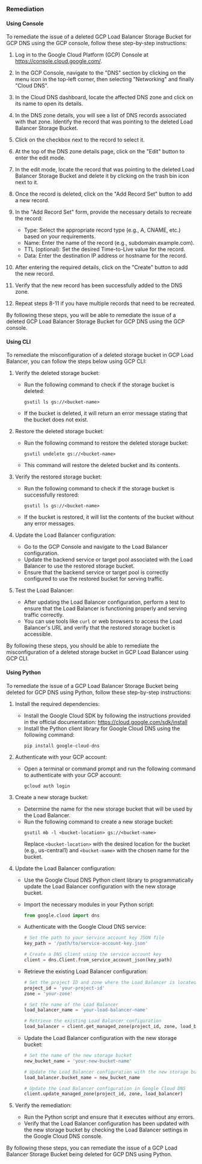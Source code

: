 ### Remediation

#### Using Console

To remediate the issue of a deleted GCP Load Balancer Storage Bucket for GCP DNS using the GCP console, follow these step-by-step instructions:

1. Log in to the Google Cloud Platform (GCP) Console at https://console.cloud.google.com/.

2. In the GCP Console, navigate to the "DNS" section by clicking on the menu icon in the top-left corner, then selecting "Networking" and finally "Cloud DNS".

3. In the Cloud DNS dashboard, locate the affected DNS zone and click on its name to open its details.

4. In the DNS zone details, you will see a list of DNS records associated with that zone. Identify the record that was pointing to the deleted Load Balancer Storage Bucket.

5. Click on the checkbox next to the record to select it.

6. At the top of the DNS zone details page, click on the "Edit" button to enter the edit mode.

7. In the edit mode, locate the record that was pointing to the deleted Load Balancer Storage Bucket and delete it by clicking on the trash bin icon next to it.

8. Once the record is deleted, click on the "Add Record Set" button to add a new record.

9. In the "Add Record Set" form, provide the necessary details to recreate the record:

   - Type: Select the appropriate record type (e.g., A, CNAME, etc.) based on your requirements.
   - Name: Enter the name of the record (e.g., subdomain.example.com).
   - TTL (optional): Set the desired Time-to-Live value for the record.
   - Data: Enter the destination IP address or hostname for the record.

10. After entering the required details, click on the "Create" button to add the new record.

11. Verify that the new record has been successfully added to the DNS zone.

12. Repeat steps 8-11 if you have multiple records that need to be recreated.

By following these steps, you will be able to remediate the issue of a deleted GCP Load Balancer Storage Bucket for GCP DNS using the GCP console.

#### Using CLI

To remediate the misconfiguration of a deleted storage bucket in GCP Load Balancer, you can follow the steps below using GCP CLI:

1. Verify the deleted storage bucket: 
   - Run the following command to check if the storage bucket is deleted:
     ```
     gsutil ls gs://<bucket-name>
     ```
   - If the bucket is deleted, it will return an error message stating that the bucket does not exist.

2. Restore the deleted storage bucket:
   - Run the following command to restore the deleted storage bucket:
     ```
     gsutil undelete gs://<bucket-name>
     ```
   - This command will restore the deleted bucket and its contents.

3. Verify the restored storage bucket:
   - Run the following command to check if the storage bucket is successfully restored:
     ```
     gsutil ls gs://<bucket-name>
     ```
   - If the bucket is restored, it will list the contents of the bucket without any error messages.

4. Update the Load Balancer configuration:
   - Go to the GCP Console and navigate to the Load Balancer configuration.
   - Update the backend service or target pool associated with the Load Balancer to use the restored storage bucket.
   - Ensure that the backend service or target pool is correctly configured to use the restored bucket for serving traffic.

5. Test the Load Balancer:
   - After updating the Load Balancer configuration, perform a test to ensure that the Load Balancer is functioning properly and serving traffic correctly.
   - You can use tools like `curl` or web browsers to access the Load Balancer's URL and verify that the restored storage bucket is accessible.

By following these steps, you should be able to remediate the misconfiguration of a deleted storage bucket in GCP Load Balancer using GCP CLI.

#### Using Python

To remediate the issue of a GCP Load Balancer Storage Bucket being deleted for GCP DNS using Python, follow these step-by-step instructions:

1. Install the required dependencies:
   - Install the Google Cloud SDK by following the instructions provided in the official documentation: https://cloud.google.com/sdk/install
   - Install the Python client library for Google Cloud DNS using the following command:
     ```
     pip install google-cloud-dns
     ```

2. Authenticate with your GCP account:
   - Open a terminal or command prompt and run the following command to authenticate with your GCP account:
     ```
     gcloud auth login
     ```

3. Create a new storage bucket:
   - Determine the name for the new storage bucket that will be used by the Load Balancer.
   - Run the following command to create a new storage bucket:
     ```
     gsutil mb -l <bucket-location> gs://<bucket-name>
     ```
     Replace `<bucket-location>` with the desired location for the bucket (e.g., us-central1) and `<bucket-name>` with the chosen name for the bucket.

4. Update the Load Balancer configuration:
   - Use the Google Cloud DNS Python client library to programmatically update the Load Balancer configuration with the new storage bucket.
   - Import the necessary modules in your Python script:
     ```python
     from google.cloud import dns
     ```

   - Authenticate with the Google Cloud DNS service:
     ```python
     # Set the path to your service account key JSON file
     key_path = '/path/to/service-account-key.json'
     
     # Create a DNS client using the service account key
     client = dns.Client.from_service_account_json(key_path)
     ```

   - Retrieve the existing Load Balancer configuration:
     ```python
     # Set the project ID and zone where the Load Balancer is located
     project_id = 'your-project-id'
     zone = 'your-zone'
     
     # Set the name of the Load Balancer
     load_balancer_name = 'your-load-balancer-name'
     
     # Retrieve the existing Load Balancer configuration
     load_balancer = client.get_managed_zone(project_id, zone, load_balancer_name)
     ```

   - Update the Load Balancer configuration with the new storage bucket:
     ```python
     # Set the name of the new storage bucket
     new_bucket_name = 'your-new-bucket-name'
     
     # Update the Load Balancer configuration with the new storage bucket
     load_balancer.bucket_name = new_bucket_name
     
     # Update the Load Balancer configuration in Google Cloud DNS
     client.update_managed_zone(project_id, zone, load_balancer)
     ```

5. Verify the remediation:
   - Run the Python script and ensure that it executes without any errors.
   - Verify that the Load Balancer configuration has been updated with the new storage bucket by checking the Load Balancer settings in the Google Cloud DNS console.

By following these steps, you can remediate the issue of a GCP Load Balancer Storage Bucket being deleted for GCP DNS using Python.

